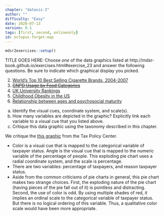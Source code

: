 ```yaml
---
chapter: "dataviz-I"
author: ""
difficulty: "Easy"
date: 2020-07-13 
version: 0.1
tags: [first, second, onlineonly]
id: octopus-forget-map
---
```


```r
mdsr2exercises::setup()
```


TITLE GOES HERE: Choose *one* of the data graphics listed at http://mdsr-book.github.io/exercises.html#exercise_23
and answer the following questions. Be sure to indicate which graphical display you picked.

2. [World’s Top 10 Best Selling Cigarette Brands, 2004-2007](http://vizwiz.blogspot.com/2009/12/simple-is-better.html)
#. ~~[GNPD Usage by Food Categories](http://www.nrsmithdesign.com/wp-content/uploads/2012/10/data-graphic.jpg)~~
#. [UK University Rankings](http://static.guim.co.uk/sys-images/Guardian/Pix/maps_and_graphs/2010/9/7/1283876186403/Top-universities-graphic-001.jpg)
#. [Childhood Obesity in the US](http://www.sparkpe.org/blog/wp-content/uploads/2010/07/childhood-obesity-bmi.gif)
#. [Relationship between ages and psychosocial maturity](http://ars.els-cdn.com/content/image/1-s2.0-S1043276005002602-gr2.jpg)

a. Identify the visual cues, coordinate system, and scale(s). 
b. How many variables are depicted in the graphic? Explicitly link each variable to a visual cue that you listed above. 
c. Critique this data graphic using the taxonomy described in this chapter. 



  <!--begin-answer-->

We critique the [this graphic](http://www.npr.org/news/graphics/2012/09/pm-incometax/gr-pm-incometax3-462.gif) from the Tax Policy Center. 


  -  Color is a visual cue that is mapped to the categorical variable of taxpayer status. Angle is the visual cue that is mapped to the numeric variable of the percentage of people. This exploding pie chart uses a radial coordinate system, and the scale is percentage. 
  -  There are two variables: percentage of taxpayers, and reason taxpayer status.
  -  Aside from the common criticisms of pie charts in general, this pie chart makes two strange choices. First, the exploding nature of the pie chart (having pieces of the pie fall out of it) is pointless and distracting. Second, the use of color is odd. By using multiple shades of red, it implies an ordinal scale to the categorical variable of taxpayer status. But there is no logical ordering of this variable. Thus, a qualitative color scale would have been more appropriate. 

  <!--end-answer-->
